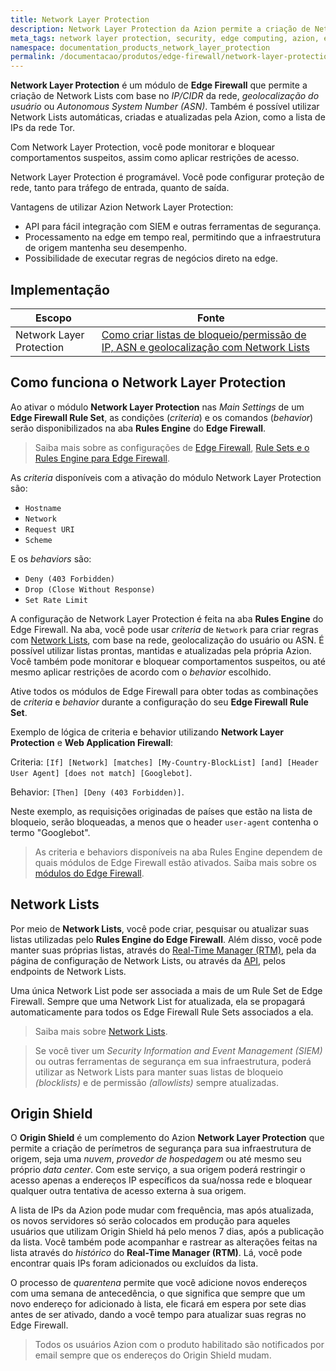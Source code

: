 ```yaml
---
title: Network Layer Protection
description: Network Layer Protection da Azion permite a criação de Network Lists com base na rede (IP/CIDR), geolocalização e ASN.
meta_tags: network layer protection, security, edge computing, azion, edge firewall, firewall
namespace: documentation_products_network_layer_protection
permalink: /documentacao/produtos/edge-firewall/network-layer-protection/
---
```


**Network Layer Protection** é um módulo de **Edge Firewall** que permite a criação de Network Lists com base no *IP/CIDR* da rede, *geolocalização do usuário* ou *Autonomous System Number (ASN)*. Também é possível utilizar Network Lists automáticas, criadas e atualizadas pela Azion, como a lista de IPs da rede Tor.

Com Network Layer Protection, você pode monitorar e bloquear comportamentos suspeitos, assim como aplicar restrições de acesso.

Network Layer Protection é programável. Você pode configurar proteção de rede, tanto para tráfego de entrada, quanto de saída.

Vantagens de utilizar Azion Network Layer Protection:

- API para fácil integração com SIEM e outras ferramentas de segurança.
- Processamento na edge em tempo real, permitindo que a infraestrutura de origem mantenha seu desempenho.
- Possibilidade de executar regras de negócios direto na edge.

## Implementação

| Escopo | Fonte  |
|--------|--------|
| Network Layer Protection | [Como criar listas de bloqueio/permissão de IP, ASN e geolocalização com Network Lists](/pt-br/documentacao/produtos/guias/blacklists-enderecos-ip-edge/) |

## Como funciona o Network Layer Protection

Ao ativar o módulo **Network Layer Protection** nas *Main Settings* de um **Edge Firewall Rule Set**, as condições (*criteria*) e os comandos (*behavior*) serão disponibilizados na aba **Rules Engine** do **Edge Firewall**.

> Saiba mais sobre as configurações de [Edge Firewall](/pt-br/documentacao/produtos/edge-firewall/), [Rule Sets e o Rules Engine para Edge Firewall](/pt-br/documentacao/produtos/edge-firewall/rules-engine/).

As *criteria* disponíveis com a ativação do módulo Network Layer Protection são:

- `Hostname`
- `Network`
- `Request URI`
- `Scheme`

E os *behaviors* são:

- `Deny (403 Forbidden)`
- `Drop (Close Without Response)`
- `Set Rate Limit`

A configuração de Network Layer Protection é feita na aba **Rules Engine** do Edge Firewall. Na aba, você pode usar *criteria* de `Network` para criar regras com [Network Lists](/pt-br/documentacao/produtos/edge-firewall/network-layer-protection/network-lists/), com base na rede, geolocalização do usuário ou ASN. É possível utilizar listas prontas, mantidas e atualizadas pela própria Azion. Você também pode monitorar e bloquear comportamentos suspeitos, ou até mesmo aplicar restrições de acordo com o *behavior* escolhido.

Ative todos os módulos de Edge Firewall para obter todas as combinações de *criteria* e *behavior* durante a configuração do seu **Edge Firewall Rule Set**.

Exemplo de lógica de criteria e behavior utilizando **Network Layer Protection** e **Web Application Firewall**:

Criteria: `[If] [Network] [matches] [My-Country-BlockList] [and] [Header User Agent] [does not match] [Googlebot]`.

Behavior: `[Then] [Deny (403 Forbidden)]`.

Neste exemplo, as requisições originadas de países que estão na lista de bloqueio, serão bloqueadas, a menos que o header `user-agent` contenha o termo "Googlebot".

> As criteria e behaviors disponíveis na aba Rules Engine dependem de quais módulos de Edge Firewall estão ativados. Saiba mais sobre os [módulos do Edge Firewall](/pt-br/documentacao/produtos/edge-firewall/).

## Network Lists

Por meio de **Network Lists**, você pode criar, pesquisar ou atualizar suas listas utilizadas pelo **Rules Engine do Edge Firewall**. Além disso, você pode manter suas próprias listas, através do [Real-Time Manager (RTM)](https://manager.azion.com), pela da página de configuração de Network Lists, ou através da [API](https://api.azion.com/), pelos endpoints de Network Lists.

Uma única Network List pode ser associada a mais de um Rule Set de Edge Firewall. Sempre que uma Network List for atualizada, ela se propagará automaticamente para todos os Edge Firewall Rule Sets associados a ela.

> Saiba mais sobre [Network Lists](/pt-br/documentacao/produtos/edge-firewall/network-layer-protection/network-lists/).

> Se você tiver um *Security Information and Event Management (SIEM)* ou outras ferramentas de segurança em sua infraestrutura, poderá utilizar as Network Lists para manter suas listas de bloqueio *(blocklists)* e de permissão *(allowlists)* sempre atualizadas.

## Origin Shield

O **Origin Shield** é um complemento do Azion **Network Layer Protection** que permite a criação de perímetros de segurança para sua infraestrutura de origem, seja uma *nuvem*, *provedor de hospedagem* ou até mesmo seu próprio *data center*. Com este serviço, a sua origem poderá restringir o acesso apenas a endereços IP específicos da sua/nossa rede e bloquear qualquer outra tentativa de acesso externa à sua origem.

A lista de IPs da Azion pode mudar com frequência, mas após atualizada, os novos servidores só serão colocados em produção para aqueles usuários que utilizam Origin Shield há pelo menos 7 dias, após a publicação da lista. Você também pode acompanhar e rastrear as alterações feitas na lista através do *histórico* do **Real-Time Manager (RTM)**. Lá, você pode encontrar quais IPs foram adicionados ou excluídos da lista.

O processo de *quarentena* permite que você adicione novos endereços com uma semana de antecedência, o que significa que sempre que um novo endereço for adicionado à lista, ele ficará em espera por sete dias antes de ser ativado, dando a você tempo para atualizar suas regras no Edge Firewall.

> Todos os usuários Azion com o produto habilitado são notificados por email sempre que os endereços do Origin Shield mudam.
